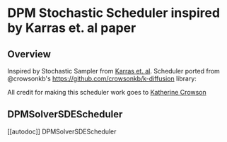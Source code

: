 <!--Copyright 2023 The HuggingFace Team. All rights reserved.

Licensed under the Apache License, Version 2.0 (the "License"); you may not use this file except in compliance with
the License. You may obtain a copy of the License at

http://www.apache.org/licenses/LICENSE-2.0

Unless required by applicable law or agreed to in writing, software distributed under the License is distributed on
an "AS IS" BASIS, WITHOUT WARRANTIES OR CONDITIONS OF ANY KIND, either express or implied. See the License for the
specific language governing permissions and limitations under the License.
-->

# DPM Stochastic Scheduler inspired by Karras et. al paper

## Overview

Inspired by Stochastic Sampler from [Karras et. al](https://arxiv.org/abs/2206.00364).
Scheduler ported from @crowsonkb's https://github.com/crowsonkb/k-diffusion library:

All credit for making this scheduler work goes to [Katherine Crowson](https://github.com/crowsonkb/)

## DPMSolverSDEScheduler
[[autodoc]] DPMSolverSDEScheduler